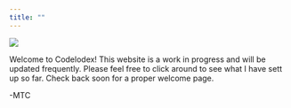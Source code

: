 ---
title: ""
---

![](codelodex_full-blank.png)

Welcome to Codelodex! This website is a work in progress and will be updated frequently. Please feel free to click around to see what I have sett up so far. Check back soon for a proper welcome page.

-MTC